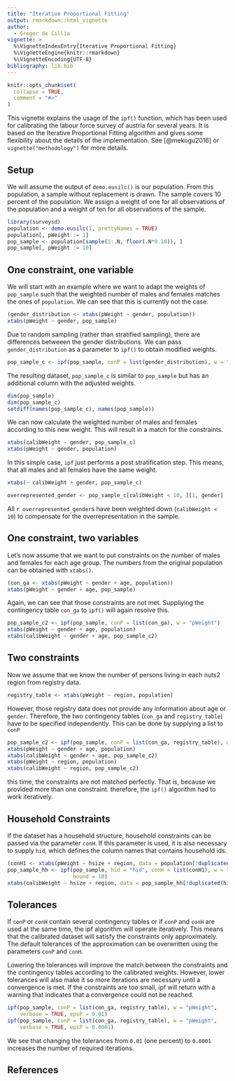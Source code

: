 ```yaml
---
title: "Iterative Proportional Fitting"
output: rmarkdown::html_vignette
author:
  - Gregor de Cillia
vignette: >
  %\VignetteIndexEntry{Iterative Proportional Fitting}
  %\VignetteEngine{knitr::rmarkdown}
  %\VignetteEncoding{UTF-8}
bibliography: lib.bib
---
```


```r
knitr::opts_chunk$set(
  collapse = TRUE,
  comment = "#>"
)
```

This vignette explains the usage of the `ipf()` function, which has been used for calibrating the labour force survey of austria for several years.
It is based on the Iterative Proportional Fitting algorithm and gives some flexibility about the details of the implementation. See [@mekogu2016] or `vignette("methodology")` for more details.

## Setup

We will assume the output of `demo.eusilc()` is our population.
From this population, a sample without replacement is drawn.
The sample covers 10 percent of the population.
We assign a weight of one for all observations of the population and a weight of ten for all observations of the sample.

```r
library(surveysd)
population <- demo.eusilc(1, prettyNames = TRUE)
population[, pWeight := 1]
pop_sample <- population[sample(1:.N, floor(.N*0.10)), ]
pop_sample[, pWeight := 10]
```

## One constraint, one variable

We will start with an example where we want to adapt the weights of `pop_sample` such that the weighted number of males and females matches the ones of `population`.
We can see that this is currently not the case.

```r
(gender_distribution <- xtabs(pWeight ~ gender, population))
xtabs(pWeight ~ gender, pop_sample)
```

Due to random sampling (rather than stratified sampling), there are differences betweeen the gender distributions.
We can pass `gender_distribution` as a parameter to `ipf()` to obtain modified weights.

```r
pop_sample_c <- ipf(pop_sample, conP = list(gender_distribution), w = "pWeight")
```

The resulting dataset, `pop_sample_c` is similar to `pop_sample` but has an additional column with the adjusted weights.

```r
dim(pop_sample)
dim(pop_sample_c)
setdiff(names(pop_sample_c), names(pop_sample))
```

We can now calculate the weighted number of males and females according to this new weight.
This will result in a match for the constraints.

```r
xtabs(calibWeight ~ gender, pop_sample_c)
xtabs(pWeight ~ gender, population)
```

In this simple case, `ipf` just performs a post stratification step.
This means, that all males and all females have the same weight.

```r
xtabs(~ calibWeight + gender, pop_sample_c)
```

```r
overrepresented_gender <- pop_sample_c[calibWeight < 10, ][1, gender]
```

All `r overrepresented_gender`s have been weighted down (`calibWeight < 10`) to compensate for the overrepresentation in the sample.

## One constraint, two variables

Let's now assume that we want to put constraints on the number of males and females for each age group. 
The numbers from the original population can be obtained with `xtabs()`.

```r
(con_ga <- xtabs(pWeight ~ gender + age, population))
xtabs(pWeight ~ gender + age, pop_sample)
```

Again, we can see that those constraints are not met.
Suppliying the contingency table `con_ga` to `ipf()` will again resolve this.

```r
pop_sample_c2 <- ipf(pop_sample, conP = list(con_ga), w = "pWeight")
xtabs(pWeight ~ gender + age, population)
xtabs(calibWeight ~ gender + age, pop_sample_c2)
```

## Two constraints

Now we assume that we know the number of persons living in each nuts2 region from registry data.

```r
registry_table <- xtabs(pWeight ~ region, population)
```

However, those registry data does not provide any information about age or `gender`.
Therefore, the two contingency tables (`con_ga` and `registry_table`) have to be specified independently.
This can be done by supplying a list to `conP`

```r
pop_sample_c2 <- ipf(pop_sample, conP = list(con_ga, registry_table), w = "pWeight")
xtabs(pWeight ~ gender + age, population)
xtabs(calibWeight ~ gender + age, pop_sample_c2)
xtabs(pWeight ~ region, population)
xtabs(calibWeight ~ region, pop_sample_c2)
```

this time, the constraints are not matched perfectly.
That is, because we provided more than one constraint.
therefore, the `ipf()` algorithm had to work iteratively.

## Household Constraints

If the dataset has a household structure, household constraints can be passed
via the parameter `conH`. If this parameter is used, it is also necessary to
supply `hid`, which defines the column names that contains household ids.

```r
(conH1 <- xtabs(pWeight ~ hsize + region, data = population[!duplicated(hid)]))
pop_sample_hh <- ipf(pop_sample, hid = "hid", conH = list(conH1), w = "pWeight",
                     bound = 10)
xtabs(calibWeight ~ hsize + region, data = pop_sample_hh[!duplicated(hid)])
```

## Tolerances

If `conP` or `conH` contain several contingency tables or if `conP` and `conH`
are used at the same time, the ipf algorithm will operate iteratively. This
means that the calibrated dataset will satisfy the constraints only
approximately. The default tolerances of the approximation can be overwritten
using the parameters `conP` and `conH`.

Lowering the tolerances will improve the match between the constraints and
the contingency tables according to the calibrated weights. However, lower
tolerances will also make it so more iterations are necessary until a
convergence is met. If the constraints are too small, ipf will return with
a warning that indicates that a convergence could not be reached.

```r
ipf(pop_sample, conP = list(con_ga, registry_table), w = "pWeight",
    verbose = TRUE, epsP = 0.01)
ipf(pop_sample, conP = list(con_ga, registry_table), w = "pWeight",
    verbose = TRUE, epsP = 0.0001)
```

We see that changing the tolerances from `0.01` (one percent) to `0.0001`
increases the number of required iterations.

## References
